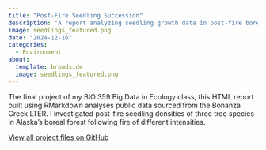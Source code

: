 ```yaml
---
title: "Post-Fire Seedling Succession"
description: "A report analyzing seedling growth data in post-fire boreal forest plots"
image: seedlings_featured.png
date: "2024-12-16"
categories:
  - Environment
about:
  template: broadside
  image: seedlings_featured.png
---
```


The final project of my BIO 359 Big Data in Ecology class, this HTML report built using RMarkdown analyses public data sourced from the Bonanza Creek LTER. I investigated post-fire seedling densities of three tree species in Alaska's boreal forest following fire of different intensities.

<a href="https://github.com/sethomson/Portfolio/tree/main/Post_Fire_Seedling_Succession" target="_blank" rel="noopener">View all project files on GitHub</a>